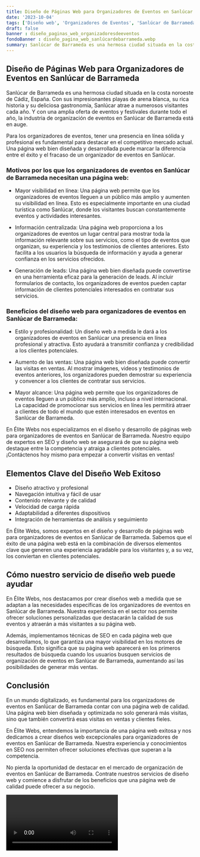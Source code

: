 ```yaml
---
title: Diseño de Páginas Web para Organizadores de Eventos en Sanlúcar de Barrameda
date: '2023-10-04'
tags: ['Diseño web', 'Organizadores de Eventos', 'Sanlúcar de Barrameda']
draft: false
banner : diseño_paginas_web_organizadoresdeeventos
fondoBanner : diseño_pagina_web_sanlúcardebarrameda.webp
summary: Sanlúcar de Barrameda es una hermosa ciudad situada en la costa noroeste de Cádiz, España. Con sus impresionantes playas de arena blanca, su rica historia y su deliciosa gastronomía, Sanlúcar atrae a numerosos visitantes cada año. Y con una amplia oferta de eventos y festivales durante todo el año, la industria de organización de eventos en Sanlúcar de Barrameda está en auge.
---
```


## Diseño de Páginas Web para Organizadores de Eventos en Sanlúcar de Barrameda

Sanlúcar de Barrameda es una hermosa ciudad situada en la costa noroeste de Cádiz, España. Con sus impresionantes playas de arena blanca, su rica historia y su deliciosa gastronomía, Sanlúcar atrae a numerosos visitantes cada año. Y con una amplia oferta de eventos y festivales durante todo el año, la industria de organización de eventos en Sanlúcar de Barrameda está en auge.

Para los organizadores de eventos, tener una presencia en línea sólida y profesional es fundamental para destacar en el competitivo mercado actual. Una página web bien diseñada y desarrollada puede marcar la diferencia entre el éxito y el fracaso de un organizador de eventos en Sanlúcar.

### Motivos por los que los organizadores de eventos en Sanlúcar de Barrameda necesitan una página web:

- Mayor visibilidad en línea: Una página web permite que los organizadores de eventos lleguen a un público más amplio y aumenten su visibilidad en línea. Esto es especialmente importante en una ciudad turística como Sanlúcar, donde los visitantes buscan constantemente eventos y actividades interesantes.

- Información centralizada: Una página web proporciona a los organizadores de eventos un lugar central para mostrar toda la información relevante sobre sus servicios, como el tipo de eventos que organizan, su experiencia y los testimonios de clientes anteriores. Esto facilita a los usuarios la búsqueda de información y ayuda a generar confianza en los servicios ofrecidos.

- Generación de leads: Una página web bien diseñada puede convertirse en una herramienta eficaz para la generación de leads. Al incluir formularios de contacto, los organizadores de eventos pueden captar información de clientes potenciales interesados en contratar sus servicios.

### Beneficios del diseño web para organizadores de eventos en Sanlúcar de Barrameda:

- Estilo y profesionalidad: Un diseño web a medida le dará a los organizadores de eventos en Sanlúcar una presencia en línea profesional y atractiva. Esto ayudará a transmitir confianza y credibilidad a los clientes potenciales.

- Aumento de las ventas: Una página web bien diseñada puede convertir las visitas en ventas. Al mostrar imágenes, videos y testimonios de eventos anteriores, los organizadores pueden demostrar su experiencia y convencer a los clientes de contratar sus servicios.

- Mayor alcance: Una página web permite que los organizadores de eventos lleguen a un público más amplio, incluso a nivel internacional. La capacidad de promocionar sus servicios en línea les permitirá atraer a clientes de todo el mundo que estén interesados en eventos en Sanlúcar de Barrameda.

En Élite Webs nos especializamos en el diseño y desarrollo de páginas web para organizadores de eventos en Sanlúcar de Barrameda. Nuestro equipo de expertos en SEO y diseño web se asegurará de que su página web destaque entre la competencia y atraiga a clientes potenciales. ¡Contáctenos hoy mismo para empezar a convertir visitas en ventas!

<GifSeo />

<Cta />

## Elementos Clave del Diseño Web Exitoso

- Diseño atractivo y profesional
- Navegación intuitiva y fácil de usar
- Contenido relevante y de calidad
- Velocidad de carga rápida
- Adaptabilidad a diferentes dispositivos
- Integración de herramientas de análisis y seguimiento

En Élite Webs, somos expertos en el diseño y desarrollo de páginas web para organizadores de eventos en Sanlúcar de Barrameda. Sabemos que el éxito de una página web está en la combinación de diversos elementos clave que generen una experiencia agradable para los visitantes y, a su vez, los conviertan en clientes potenciales.

## Cómo nuestro servicio de diseño web puede ayudar

En Élite Webs, nos destacamos por crear diseños web a medida que se adaptan a las necesidades específicas de los organizadores de eventos en Sanlúcar de Barrameda. Nuestra experiencia en el sector nos permite ofrecer soluciones personalizadas que destacarán la calidad de sus eventos y atraerán a más visitantes a su página web.

Además, implementamos técnicas de SEO en cada página web que desarrollamos, lo que garantiza una mayor visibilidad en los motores de búsqueda. Esto significa que su página web aparecerá en los primeros resultados de búsqueda cuando los usuarios busquen servicios de organización de eventos en Sanlúcar de Barrameda, aumentando así las posibilidades de generar más ventas.

## Conclusión

En un mundo digitalizado, es fundamental para los organizadores de eventos en Sanlúcar de Barrameda contar con una página web de calidad. Una página web bien diseñada y optimizada no solo generará más visitas, sino que también convertirá esas visitas en ventas y clientes fieles.

En Élite Webs, entendemos la importancia de una página web exitosa y nos dedicamos a crear diseños web excepcionales para organizadores de eventos en Sanlúcar de Barrameda. Nuestra experiencia y conocimientos en SEO nos permiten ofrecer soluciones efectivas que superan a la competencia.

No pierda la oportunidad de destacar en el mercado de organización de eventos en Sanlúcar de Barrameda. Contrate nuestros servicios de diseño web y comience a disfrutar de los beneficios que una página web de calidad puede ofrecer a su negocio.

<Video />

<CtaBot job='Organizadores de Eventos' city='Sanlúcar de Barrameda'/>

<Gmaps query='Sanlúcar de Barrameda+españa+maps' />